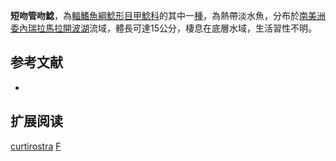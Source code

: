 {{Speciesbox
| name = 短吻管吻鯰
| image = 
| image_width = 250px
| image_caption = 
| status = NE
| status_system = IUCN3.1
| genus = Farlowella
| species = curtirostra
| authority = Myers, 1942
| synonyms = 
}}

'''短吻管吻鯰'''，為[[輻鰭魚綱|輻鰭魚綱]][[鯰形目|鯰形目]][[甲鯰科|甲鯰科]]的其中一[[種|種]]，為熱帶淡水魚，分布於[[南美洲|南美洲]][[委內瑞拉|委內瑞拉]][[馬拉開波湖|馬拉開波湖]]流域，體長可達15公分，棲息在底層水域，生活習性不明。

==参考文献==
*{{FishBase_species|genus=Farlowella|species=curtirostra|year=2014|month=11}}

== 扩展阅读 ==
{{refbegin}}
{{wikispecies-inline|Farlowella curtirostra|短吻管吻鯰}}
{{refend}}
{{Taxonbar|from=Q3765131}}

[[Category:管吻鯰屬|curtirostra]]
[[Category:1942年描述的魚類|F]]